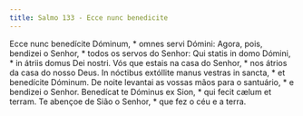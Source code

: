 ```yaml
---
title: Salmo 133 - Ecce nunc benedicite
---
```


<div class="grid grid-cols-2 gap-5">
  <span class="col-6 dropcaps text-justify">
    Ecce nunc benedícite Dóminum, * omnes servi Dómini:
  </span>
  <span class="col-6 dropcaps text-justify">
    Agora, pois, bendizei o Senhor, * todos os servos do Senhor:
  </span>
  <span class="col-6 text-justify">
    Qui statis in domo Dómini, * in átriis domus Dei nostri.
  </span>
  <span class="col-6 text-justify">
    Vós que estais na casa do Senhor, * nos átrios da casa do nosso Deus.
  </span>
  <span class="col-6 text-justify">
    In nóctibus extóllite manus vestras in sancta, * et benedícite Dóminum.
  </span>
  <span class="col-6 text-justify">
    De noite levantai as vossas mãos para o santuário, * e bendizei o Senhor.
  </span>
  <span class="col-6 text-justify">
    Benedícat te Dóminus ex Sion, * qui fecit cælum et terram.
  </span>
  <span class="col-6 text-justify">
    Te abençoe de Sião o Senhor, * que fez o céu e a terra.
  </span>
</div>
